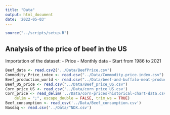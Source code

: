```yaml
---
title: "Data"
output: html_document
date: '2022-05-03'
---
```


```r
source("../scripts/setup.R")
```

## Analysis of the price of beef in the US

Importation of the dataset:
- Price 
- Monthly data
- Start from 1986 to 2021


```r
Beef_data <- read.csv2("../Data/BeefPrice.csv")
Commodity_Price_index <- read.csv("../Data/Commodity.price.index.csv")
Beef_production_world <- read.csv("../Data/beef-and-buffalo-meat-production-tonnes.csv")
Beef_US_price <- read.csv("../Data/Beef_price_US.csv")
Corn_price_US <- read.csv('../Data/corn_price_US.csv')
Corn_price <- read_delim('../Data/corn-prices-historical-chart-data.csv', 
    delim = ";", escape_double = FALSE, trim_ws = TRUE)
Beef_consumption <- read_csv('../Data/Beef_consumption.csv')
Nasdaq <- read.csv('../Data/^NDX.csv') 
```




